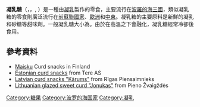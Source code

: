 {{Infobox prepared food
| name             = Curd snack
| image            = [[File:Curdsnackstrawberryandkiwi.jpg|250px]]
| caption          = 拉脫維亞的草莓味凝乳糖和奇異果凝乳糖
| alternate_name   = 
| country          = 
| region           = 
| creator          = 
| course           = 
| type             = [[零食|零食]]
| served           = 
| main_ingredient  = [[凝乳|凝乳]]和[[砂糖|砂糖]]
| variations       = 
| calories         = 
| other            = 
}}

'''凝乳糖'''（{{Lang-et|kohuke}}，{{Lang-lv|biezpiena sieriņš}}，{{Lang-lt|varškės sūrelis}}, {{Lang-uk|сирок}}）是一種由[[凝乳|凝乳]]製作的零食，主要流行在[[波羅的海三國|波羅的海三國]]，類似凝乳糖的零食則廣泛流行在[[前蘇聯國家|前蘇聯國家]]、[[歐洲|歐洲]]和[[中東|中東]]。凝乳糖的主要原料是新鮮的凝乳和砂糖等甜味劑。一般凝乳糖大小為{{Convert|5|cm}}。由於在高溫之下會融化，凝乳糖經常冷卻後食用。

== 參考資料 ==
{{Commons category|Curd snack}}
* [http://www.maisku.fi Maisku]{{Wayback|url=http://www.maisku.fi/ |date=20160110235324 }} Curd snacks in Finland
* [https://web.archive.org/web/20111121023933/http://www.tere.eu/et/tooted/kohuke?view=product&id=94 Estonian curd snacks] from Tere AS
* [http://www.karums.lv Latvian curd snacks "Kārums"]{{Wayback|url=http://www.karums.lv/ |date=20110301130223 }} from Rīgas Piensaimnieks
* [https://web.archive.org/web/20110722151912/http://www.pienozvaigzdes.lt/index.php/goodies/lithuania/jonukas/glazed_sweet_curd/4435 Lithuanian glazed sweet curd "Jonukas"] from Pieno Žvaigždės

[[Category:糖果|Category:糖果]]
[[Category:波罗的海国家|Category:波罗的海国家]]
[[Category:凝乳|Category:凝乳]]